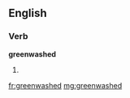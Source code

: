 ==English==

===Verb===
'''greenwashed'''

# {{past of|[[greenwash]]}}

[[fr:greenwashed]]
[[mg:greenwashed]]